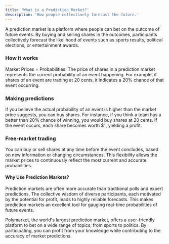 ```yaml
---
title: 'What is a Prediction Market?'
description: 'How people collectively forecast the future.'
---
```


A prediction market is a platform where people can bet on the outcome of future events. By buying and selling shares in the outcomes, participants collectively forecast the likelihood of events such as sports results, political elections, or entertainment awards.

### How it works
Market Prices = Probabilities: The price of shares in a prediction market represents the current probability of an event happening. For example, if shares of an event are trading at 20 cents, it indicates a 20% chance of that event occurring.

### Making predictions 
If you believe the actual probability of an event is higher than the market price suggests, you can buy shares. For instance, if you think a team has a better than 20% chance of winning, you would buy shares at 20 cents. If the event occurs, each share becomes worth $1, yielding a profit.

### Free-market trading 
You can buy or sell shares at any time before the event concludes, based on new information or changing circumstances. This flexibility allows the market prices to continuously reflect the most current and accurate probabilities.

#### Why Use Prediction Markets?
Prediction markets are often more accurate than traditional polls and expert predictions. The collective wisdom of diverse participants, each motivated by the potential for profit, leads to highly reliable forecasts. This makes prediction markets an excellent tool for gauging real-time probabilities of future events.

Polymarket, the world's largest prediction market, offers a user-friendly platform to bet on a wide range of topics, from sports to politics. By participating, you can profit from your knowledge while contributing to the accuracy of market predictions.